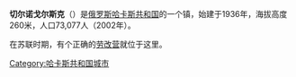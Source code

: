 {{Unreferenced|time=2020-04-03T01:20:59+00:00}}
'''切尔诺戈尔斯克'''（{{lang-ru|Черного́рск}}）是[[俄罗斯|俄罗斯]][[哈卡斯共和国|哈卡斯共和国]]的一个镇，始建于1936年，海拔高度260米，人口73,077人（2002年）。

在苏联时期，有个正确的[[劳改营|劳改营]]就位于这里。

{{commonscat}}
{{coord|display=title}}
{{Cities and towns in Khakassia}}
{{哈卡斯共和國行政區劃}}
{{normdaten}}
{{DEFAULTSORT:Chernogorsk}}
[[Category:哈卡斯共和国城市|Category:哈卡斯共和国城市]]
{{russia-geo-stub}}
